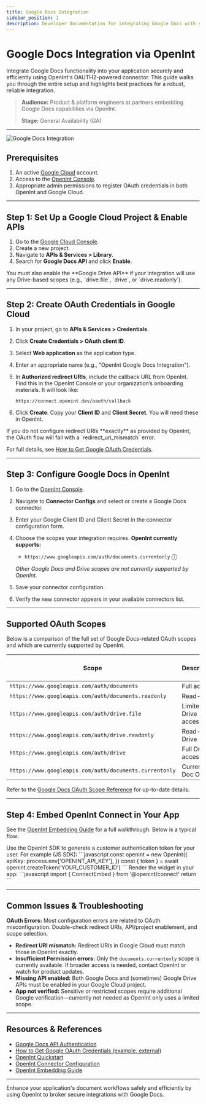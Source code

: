 ```yaml
---
title: Google Docs Integration
sidebar_position: 1
description: Developer documentation for integrating Google Docs with your app using OpenInt.
---
```


# Google Docs Integration via OpenInt

Integrate Google Docs functionality into your application securely and efficiently using OpenInt's OAUTH2-powered connector. This guide walks you through the entire setup and highlights best practices for a robust, reliable integration.

> **Audience:** Product & platform engineers at partners embedding Google Docs capabilities via OpenInt.
> 
> **Stage:** General Availability (GA)

---

<Frame>
  <img src="/images/connect-google-docs.png" alt="Google Docs Integration" />
</Frame>

## Prerequisites

1. An active [Google Cloud](https://console.cloud.google.com/) account.
2. Access to the [OpenInt Console](https://app.openint.dev/dashboard/sign-up).
3. Appropriate admin permissions to register OAuth credentials in both OpenInt and Google Cloud.

---

## Step 1: Set Up a Google Cloud Project & Enable APIs

1. Go to the [Google Cloud Console](https://console.cloud.google.com/).
2. Create a new project.
3. Navigate to **APIs & Services > Library**.
4. Search for **Google Docs API** and click **Enable**.

<Callout type="info">
You must also enable the **Google Drive API** if your integration will use any Drive-based scopes (e.g., `drive.file`, `drive`, or `drive.readonly`).
</Callout>

---

## Step 2: Create OAuth Credentials in Google Cloud

1. In your project, go to **APIs & Services > Credentials**.
2. Click **Create Credentials > OAuth client ID**.
3. Select **Web application** as the application type.
4. Enter an appropriate name (e.g., "OpenInt Google Docs Integration").
5. In **Authorized redirect URIs**, include the callback URL from OpenInt. Find this in the OpenInt Console or your organization’s onboarding materials. It will look like:

   ```
   https://connect.openint.dev/oauth/callback
   ```

6. Click **Create**. Copy your **Client ID** and **Client Secret**. You will need these in OpenInt.

<Callout type="warning">
If you do not configure redirect URIs **exactly** as provided by OpenInt, the OAuth flow will fail with a `redirect_uri_mismatch` error.
</Callout>

For full details, see [How to Get Google OAuth Credentials](https://www.2brightsparks.com/resources/articles/gdriveclientid.html).

---

## Step 3: Configure Google Docs in OpenInt

1. Go to the [OpenInt Console](https://app.openint.dev/dashboard).
2. Navigate to **Connector Configs** and select or create a Google Docs connector.
3. Enter your Google Client ID and Client Secret in the connector configuration form.
4. Choose the scopes your integration requires. **OpenInt currently supports:**

    - `https://www.googleapis.com/auth/documents.currentonly` <Tooltip content="Provides access only to the currently open Google Docs document (when used with Docs add-ons). Most limited scope for temporary access.">ⓘ</Tooltip>

   *Other Google Docs and Drive scopes are not currently supported by OpenInt.*

5. Save your connector configuration.
6. Verify the new connector appears in your available connectors list.

---

## Supported OAuth Scopes

Below is a comparison of the full set of Google Docs-related OAuth scopes and which are currently supported by OpenInt.

<Table>
  <thead>
    <tr>
      <th>Scope</th>
      <th>Description</th>
      <th>Supported by OpenInt?</th>
    </tr>
  </thead>
  <tbody>
    <tr>
      <td><code>https://www.googleapis.com/auth/documents</code></td>
      <td><Tooltip content="Full read/write access to all Google Docs documents. Allows viewing, creating, editing, and deleting documents.">Full access</Tooltip></td>
      <td>No</td>
    </tr>
    <tr>
      <td><code>https://www.googleapis.com/auth/documents.readonly</code></td>
      <td><Tooltip content="Read-only access to all Google Docs documents. Allows viewing document content and metadata but no modifications.">Read-only</Tooltip></td>
      <td>No</td>
    </tr>
    <tr>
      <td><code>https://www.googleapis.com/auth/drive.file</code></td>
      <td><Tooltip content="Access to Google Drive files that the app has created or been explicitly granted access to; limited scope compared to full Drive access.">Limited Drive access</Tooltip></td>
      <td>No</td>
    </tr>
    <tr>
      <td><code>https://www.googleapis.com/auth/drive.readonly</code></td>
      <td><Tooltip content="Read-only access to all Google Drive files including Docs; broader access for viewing compared to drive.file.">Read-only Drive</Tooltip></td>
      <td>No</td>
    </tr>
    <tr>
      <td><code>https://www.googleapis.com/auth/drive</code></td>
      <td><Tooltip content="Full read/write access to all Google Drive files including Docs. The broadest permission for Docs/Drive operations.">Full Drive access</Tooltip></td>
      <td>No</td>
    </tr>
    <tr>
      <td><code>https://www.googleapis.com/auth/documents.currentonly</code></td>
      <td><Tooltip content="Only provides access to the currently open Google Doc, and only when used with Docs add-ons. Most restrictive.">Current Doc Only</Tooltip></td>
      <td><strong>Yes</strong></td>
    </tr>
  </tbody>
</Table>

Refer to the [Google Docs OAuth Scope Reference](https://developers.google.com/workspace/docs/api/auth#docs-scopes) for up-to-date details.

---

## Step 4: Embed OpenInt Connect in Your App

See the [OpenInt Embedding Guide](/connect/embed) for a full walkthrough. Below is a typical flow:

<Steps>
  <Step title="Create a Customer Token in your Backend">
    Use the OpenInt SDK to generate a customer authentication token for your user. For example (JS SDK):
    <CodeGroup>
      ```javascript
      const openint = new Openint({
        apiKey: process.env['OPENINT_API_KEY'],
      })
      const { token } = await openint.createToken('YOUR_CUSTOMER_ID')
      ```
    </CodeGroup>
  </Step>
  <Step title="Embed the Connect Widget">
    Render the widget in your app:
    <CodeGroup>
      ```javascript
      import { ConnectEmbed } from '@openint/connect'
      return <ConnectEmbed token={token} />
      ```
    </CodeGroup>
  </Step>
</Steps>

---

## Common Issues & Troubleshooting

<Callout type="warning">
<b>OAuth Errors:</b> Most configuration errors are related to OAuth misconfiguration. Double-check redirect URIs, API/project enablement, and scope selection.
</Callout>

- **Redirect URI mismatch:** Redirect URIs in Google Cloud must match those in OpenInt exactly.
- **Insufficient Permission errors:** Only the `documents.currentonly` scope is currently available. If broader access is needed, contact OpenInt or watch for product updates.
- **Missing API enabled:** Both Google Docs and (sometimes) Google Drive APIs must be enabled in your Google Cloud project.
- **App not verified:** Sensitive or restricted scopes require additional Google verification—currently not needed as OpenInt only uses a limited scope.

---

## Resources & References

- [Google Docs API Authentication](https://developers.google.com/workspace/docs/api/auth)
- [How to Get Google OAuth Credentials (example, external)](https://www.2brightsparks.com/resources/articles/gdriveclientid.html)
- [OpenInt Quickstart](/getting-started/quickstart)
- [OpenInt Connector Configuration](/core-concepts-v0/connector-config)
- [OpenInt Embedding Guide](/connect/embed)

---

Enhance your application's document workflows safely and efficiently by using OpenInt to broker secure integrations with Google Docs.